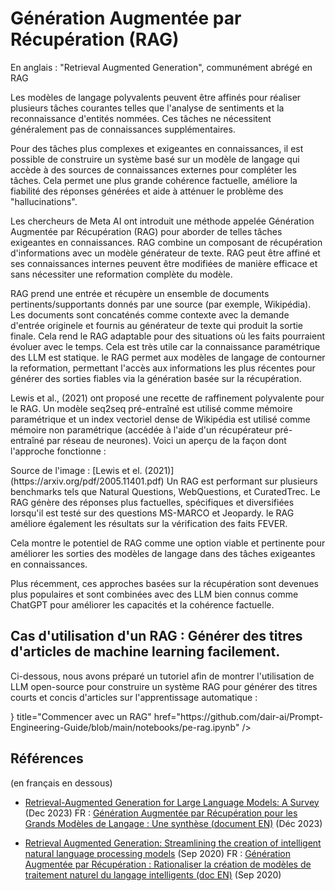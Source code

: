 # Génération Augmentée par Récupération (RAG)

En anglais : "Retrieval Augmented Generation", communément abrégé en RAG



Les modèles de langage polyvalents peuvent être affinés pour réaliser plusieurs tâches courantes telles que l'analyse de sentiments et la reconnaissance d'entités nommées. Ces tâches ne nécessitent généralement pas de connaissances supplémentaires.

Pour des tâches plus complexes et exigeantes en connaissances, il est possible de construire un système basé sur un modèle de langage qui accède à des sources de connaissances externes pour compléter les tâches. Cela permet une plus grande cohérence factuelle, améliore la fiabilité des réponses générées et aide à atténuer le problème des "hallucinations".

Les chercheurs de Meta AI ont introduit une méthode appelée Génération Augmentée par Récupération (RAG) pour aborder de telles tâches exigeantes en connaissances. RAG combine un composant de récupération d'informations avec un modèle générateur de texte. RAG peut être affiné et ses connaissances internes peuvent être modifiées de manière efficace et sans nécessiter une reformation complète du modèle.

RAG prend une entrée et récupère un ensemble de documents pertinents/supportants donnés par une source (par exemple, Wikipédia). Les documents sont concaténés comme contexte avec la demande d'entrée originele et fournis au générateur de texte qui produit la sortie finale. Cela rend le RAG adaptable pour des situations où les faits pourraient évoluer avec le temps. Cela est très utile car la connaissance paramétrique des LLM est statique. le RAG permet aux modèles de langage de contourner la reformation, permettant l'accès aux informations les plus récentes pour générer des sorties fiables via la génération basée sur la récupération.

Lewis et al., (2021) ont proposé une recette de raffinement polyvalente pour le RAG. Un modèle seq2seq pré-entraîné est utilisé comme mémoire paramétrique et un index vectoriel dense de Wikipédia est utilisé comme mémoire non paramétrique (accédée à l'aide d'un récupérateur pré-entraîné par réseau de neurones). Voici un aperçu de la façon dont l'approche fonctionne :

<Screenshot src={RAG} alt="RAG" />
Source de l'image : [Lewis et el. (2021)](https://arxiv.org/pdf/2005.11401.pdf)
Un RAG est performant sur plusieurs benchmarks tels que Natural Questions, WebQuestions, et CuratedTrec. Le RAG génère des réponses plus factuelles, spécifiques et diversifiées lorsqu'il est testé sur des questions MS-MARCO et Jeopardy. le RAG améliore également les résultats sur la vérification des faits FEVER.

Cela montre le potentiel de RAG comme une option viable et pertinente pour améliorer les sorties des modèles de langage dans des tâches exigeantes en connaissances.

Plus récemment, ces approches basées sur la récupération sont devenues plus populaires et sont combinées avec des LLM bien connus comme ChatGPT pour améliorer les capacités et la cohérence factuelle.

## Cas d'utilisation d'un RAG : Générer des titres d'articles de machine learning facilement.
Ci-dessous, nous avons préparé un tutoriel afin de montrer l'utilisation de LLM open-source pour construire un système RAG pour générer des titres courts et concis d'articles sur l'apprentissage automatique :

<Cards>
    <Card
    icon={<CodeIcon />}
    title="Commencer avec un RAG"
    href="https://github.com/dair-ai/Prompt-Engineering-Guide/blob/main/notebooks/pe-rag.ipynb"
    />
</Cards>

## Références
(en français en dessous)
- [Retrieval-Augmented Generation for Large Language Models: A Survey](https://arxiv.org/abs/2312.10997) (Dec 2023)
FR : [Génération Augmentée par Récupération pour les Grands Modèles de Langage : Une synthèse (document EN)](https://arxiv.org/abs/2312.10997) (Déc 2023)

- [Retrieval Augmented Generation: Streamlining the creation of intelligent natural language processing models](https://ai.meta.com/blog/retrieval-augmented-generation-streamlining-the-creation-of-intelligent-natural-language-processing-models/) (Sep 2020)
FR : [Génération Augmentée par Récupération : Rationaliser la création de modèles de traitement naturel du langage intelligents (doc EN)](https://ai.meta.com/blog/retrieval-augmented-generation-streamlining-the-creation-of-intelligent-natural-language-processing-models/) (Sep 2020)
